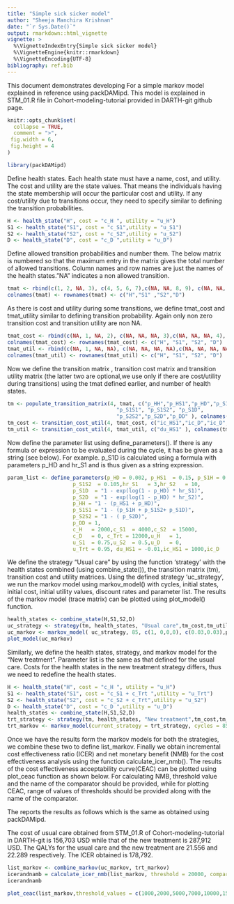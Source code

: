 ---
title: "Simple sick sicker model"
author: "Sheeja Manchira Krishnan"
date: "`r Sys.Date()`"
output: rmarkdown::html_vignette
vignette: >
  %\VignetteIndexEntry{Simple sick sicker model}
  %\VignetteEngine{knitr::rmarkdown}
  %\VignetteEncoding{UTF-8}
bibliography: ref.bib
---

This document demonstrates developing For a simple markov model explained in reference \ref[alarid2020cohort] using packDAMipd. This model is explained in STM_01.R file in Cohort-modeling-tutorial provided in DARTH-git github page. 

```{r, include = FALSE}
knitr::opts_chunk$set(
  collapse = TRUE,
  comment = ">",
 fig.width = 6, 
 fig.height = 4
)
```

```{r setup}
library(packDAMipd)
```
Define health states. Each health state must have a name, cost, and utility. The cost and utility are the state values. That means the individuals having the state membership will occur the particular cost and utility. If any cost/utility due to transitions occur, they need to specify similar to defining the transition probabilities.

```{r}
H <- health_state("H", cost = "c_H ", utility = "u_H")
S1 <- health_state("S1", cost = "c_S1",utility = "u_S1")
S2 <- health_state("S2", cost = "c_S2",utility = "u_S2")
D <- health_state("D", cost = "c_D ",utility = "u_D")
```

Define allowed transition probabilities and number them. The below matrix is numbered so that the maximum entry in the matrix gives the total number of allowed transitions. Column names and row names are just the names of the health states."NA" indicates a non allowed transition. 
```{r}
tmat <- rbind(c(1, 2, NA, 3), c(4, 5, 6, 7),c(NA, NA, 8, 9), c(NA, NA, NA, 10))
colnames(tmat) <- rownames(tmat) <- c("H","S1" ,"S2","D")
```

As there is cost and utility during some transitions, we define tmat_cost and tmat_utility similar to defining transition probability. Again only non zero transition cost and transition utility are non NA.

```{r}
tmat_cost <- rbind(c(NA, 1, NA, 2), c(NA, NA, NA, 3),c(NA, NA, NA, 4), c(NA, NA, NA, NA))
colnames(tmat_cost) <- rownames(tmat_cost) <- c("H", "S1", "S2", "D")
tmat_util <- rbind(c(NA, 1, NA, NA), c(NA, NA, NA, NA),c(NA, NA, NA, NA), c(NA, NA, NA, NA))
colnames(tmat_util) <- rownames(tmat_util) <- c("H", "S1", "S2", "D")

```

Now we define the transition matrix , transition cost matrix and transition utility matrix (the latter two are optional,we use only if there are cost/utility during transitions) using the tmat defined earlier, and number of health states.

```{r}
tm <- populate_transition_matrix(4, tmat, c("p_HH","p_HS1","p_HD","p_S1H",
                                   "p_S1S1", "p_S1S2", "p_S1D",
                                   "p_S2S2","p_S2D","p_DD" ), colnames(tmat))
tm_cost <- transition_cost_util(4, tmat_cost, c("ic_HS1","ic_D","ic_D","ic_D" ), colnames(tmat_cost))
tm_util <- transition_cost_util(4, tmat_util, c("du_HS1" ), colnames(tmat_util) )
```
Now define the parameter list using define_parameters(). If there is any formula or expression to be evaluated during the cycle, it has be given as a string (see below). For example. p_S1D is calculated using a formula with parameters p_HD and hr_S1 and is thus given as a string expression.
```{r}
param_list <- define_parameters(p_HD = 0.002, p_HS1  = 0.15, p_S1H = 0.5,
                     p_S1S2  = 0.105,hr_S1   = 3,hr_S2   = 10,
                     p_S1D  = "1 - exp(log(1 - p_HD) * hr_S1)",
                     p_S2D  = "1 - exp(log(1 - p_HD) * hr_S2)",
                     p_HH = "1 - (p_HS1 + p_HD)",
                     p_S1S1 = "1 - (p_S1H + p_S1S2+ p_S1D)",
                     p_S2S2 = "1 - ( p_S2D)",
                     p_DD = 1,
                     c_H   = 2000,c_S1  = 4000,c_S2  = 15000,
                     c_D   = 0, c_Trt = 12000,u_H   = 1,
                     u_S1  = 0.75,u_S2  = 0.5,u_D   = 0,
                     u_Trt = 0.95, du_HS1 = -0.01,ic_HS1 = 1000,ic_D   = 2000 )
```

We define the strategy "Usual care" by using the function 'strategy' with the health states combined (using combine_state()), the transition matrix (tm), transition cost and utility matrices. Using the defined strategy 'uc_strategy', we run the markov model using markov_model() with cycles, initial states, initial cost, initial utility values, discount rates and parameter list. The results of the markov model (trace matrix) can be plotted using plot_model() function.
```{r}
health_states <- combine_state(H,S1,S2,D)
uc_strategy <- strategy(tm, health_states, "Usual care",tm_cost,tm_util)
uc_markov <- markov_model( uc_strategy, 85, c(1, 0,0,0), c(0.03,0.03),param_list, TRUE, method = "half cycle correction")
plot_model(uc_markov)
```

Similarly, we define the health states, strategy, and markov model for the "New treatment". Parameter list is the same as that defined for the usual care. Costs for the health states in the new treatment strategy differs, thus we need to redefine the health states.


```{r}
H <- health_state("H", cost = "c_H ", utility = "u_H")
S1 <- health_state("S1", cost = "c_S1 + c_Trt ",utility = "u_Trt")
S2 <- health_state("S2", cost = "c_S2 + c_Trt",utility = "u_S2")
D <- health_state("D", cost = "c_D ",utility = "u_D")
health_states <- combine_state(H,S1,S2,D)
trt_strategy <- strategy(tm, health_states, "New treatment",tm_cost,tm_util)
trt_markov <- markov_model(current_strategy = trt_strategy, cycles = 85, initial_state = c(1, 0,0,0), discount = c(0.03,0.03), parameter_values = param_list,TRUE,method = "half cycle correction")

```

Once we have the results form the markov models for both the strategies, we combine these two to define list_markov. Finally we obtain incremental cost effectiveness ratio (ICER) and net monetary benefit (NMB) for the cost effectiveness analysis using the function calculate_icer_nmb(). The results of the cost effectiveness acceptability curve(CEAC) can be plotted using plot_ceac function as shown below. 
For calculating NMB, threshold value  and the name of the comparator should be provided, while for plotting CEAC, range of values of thresholds should be provided along with the name of the comparator.

The \ref[alarid2020cohort] reports the results as follows which is the same as obtained using packDAMipd.

The cost of usual care obtained from STM_01.R of  Cohort-modeling-tutorial in DARTH-git  is 156,703 USD while that of the new treatment is  287,912 USD.
The  QALYs for the usual care and the new treatment are 21.556  and 22.289 respectively.
The ICER obtained is 178,792.

```{r}
list_markov <- combine_markov(uc_markov, trt_markov)
icerandnamb = calculate_icer_nmb(list_markov, threshold = 20000, comparator = "Usual care")
icerandnamb
```

```{r}
plot_ceac(list_markov,threshold_values = c(1000,2000,5000,7000,10000,150000,20000), comparator = "Usual care" , currency = "USD")

```

